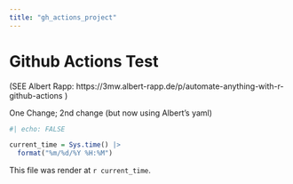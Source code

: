 ```yaml
---
title: "gh_actions_project"
---
```


# Github Actions Test 
(SEE Albert Rapp: https://3mw.albert-rapp.de/p/automate-anything-with-r-github-actions  )

One Change; 2nd change (but now using Albert's yaml)

```r
#| echo: FALSE

current_time = Sys.time() |>
  format("%m/%d/%Y %H:%M")
```

This file was render at `r current_time`.